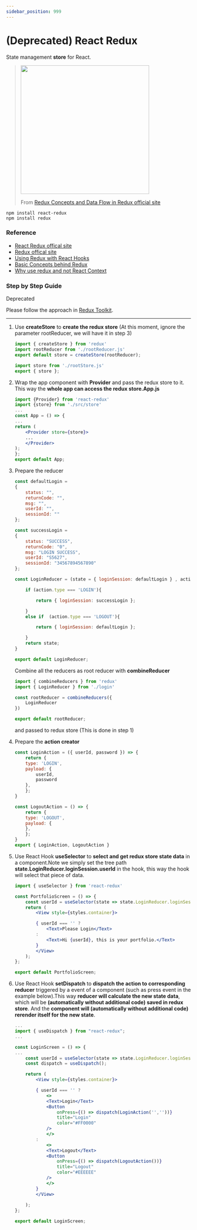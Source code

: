 ```yaml
---
sidebar_position: 999
---
```



# (Deprecated) React Redux

State management **store** for React.

> <img src="https://redux.js.org/assets/images/ReduxDataFlowDiagram-49fa8c3968371d9ef6f2a1486bd40a26.gif" width="350"/>
>
> From [Redux Concepts and Data Flow in Redux official site](https://redux.js.org/tutorials/fundamentals/part-2-concepts-data-flow)

```console
npm install react-redux
npm install redux
```

### Reference

- [React Redux offical site](https://react-redux.js.org/)
- [Redux offical site](https://redux.js.org/)
- [Using Redux with React Hooks](https://thoughtbot.com/blog/using-redux-with-react-hooks)
- [Basic Concepts behind Redux](https://redux.js.org/tutorials/essentials/part-1-overview-concepts)
- [Why use redux and not React Context ](https://stackoverflow.com/questions/49568073/react-context-vs-react-redux-when-should-i-use-each-one)

### Step by Step Guide 
     
<Highlight color="#dd0000">Deprecated</Highlight> 

Please follow the approach in [Redux Toolkit](https://redux-toolkit.js.org/usage/usage-guide).

---

1. Use **createStore** to **create the redux store** (At this moment, ignore the parameter rootReducer, we will have it in step 3)
  
    ```jsx title="src/store/rootStore.js"
    import { createStore } from 'redux'
    import rootReducer from './rootReducer.js'
    export default store = createStore(rootReducer);
    ```
      
    ```jsx title="src/store/index.js"
    import store from './rootStore.js'
    export { store };
    ```

2. Wrap the app component with **Provider** and pass the redux store to it. This way the **whole app can access the redux store.App.js**

    ```jsx
    import {Provider} from 'react-redux'
    import {store} from './src/store'
    ...
    const App = () => {
    ...
    return (
        <Provider store={store}>
        ...
        </Provider>
    );
    };
    export default App;
    ```

3. Prepare the reducer

    ```jsx title="src/store/login/LoginReducer.js"
    const defaultLogin = 
    {
        status: "",
        returnCode: "",
        msg: "",
        userId: "",
        sessionId: ""
    };

    const successLogin = 
    {
        status: "SUCCESS",
        returnCode: "0",
        msg: "LOGIN SUCCESS",
        userId: "S5627",
        sessionId: "34567894567890"
    };

    const LoginReducer = (state = { loginSession: defaultLogin } , action) => {

        if (action.type === 'LOGIN'){

            return { loginSession: successLogin };

        }
        else if  (action.type === 'LOGOUT'){

            return { loginSession: defaultLogin };

        }
        return state;
    }

    export default LoginReducer;
    ```

    Combine all the reducers as root reducer with **combineReducer**

    ```jsx title="src/store/login/LoginReducer.js"
    import { combineReducers } from 'redux'
    import { LoginReducer } from './login'

    const rootReducer = combineReducers({  
        LoginReducer
    })

    export default rootReducer;
    ```

    and passed to redux store (This is done in step 1)

4. Prepare the **action creator**

    ```jsx title="src/store/login/LoginAction.js"
    const LoginAction = ({ userId, password }) => { 
        return {
        type: 'LOGIN',
        payload: {                        
            userId,
            password
        },
        };
    }

    const LogoutAction = () => { 
        return {
        type: 'LOGOUT',
        payload: {                        
        },
        };
    }
    export { LoginAction, LogoutAction }
    ```

5. Use React Hook **useSelector** to **select and get redux store state data** in a component.Note we simply set the tree path **state.LoginReducer.loginSession.userId** in the hook, this way the hook will select that piece of data.

    ```jsx title="src/store/login/LoginAction.js"
    import { useSelector } from 'react-redux'

    const PortfolioScreen = () => {
        const userId = useSelector(state => state.LoginReducer.loginSession.userId);
        return (
            <View style={styles.container}>

            { userId === '' ? 
                <Text>Please Login</Text>
            : 
                <Text>Hi {userId}, this is your portfolio.</Text>
            }
            </View>
        );
    };

    export default PortfolioScreen;
    ```

6. Use React Hook **setDispatch** to **dispatch the action to corresponding reducer** triggered by a event of a component (such as press event in the example below).This way **reducer will calculate the new state data**, which will be **(automatically without additional code) saved in redux store**. And the **component will (automatically without additional code) rerender itself for the new state**.

    ```jsx title="src/store/login/LoginScreen.js"
    ...
    import { useDispatch } from "react-redux";
    ...

    const LoginScreen = () => {
    ...
        const userId = useSelector(state => state.LoginReducer.loginSession.userId);
        const dispatch = useDispatch();

        return (
            <View style={styles.container}>

            { userId === '' ? 
                <>
                <Text>Login</Text>
                <Button
                    onPress={() => dispatch(LoginAction('',''))}
                    title="Login"
                    color="#FF0000"
                />
                </>
            : 
                <>
                <Text>Logout</Text>
                <Button
                    onPress={() => dispatch(LogoutAction())}
                    title="Logout"
                    color="#EEEEEE"
                />
                </>
            }
            </View>
            
        );
    };

    export default LoginScreen;
    ```

